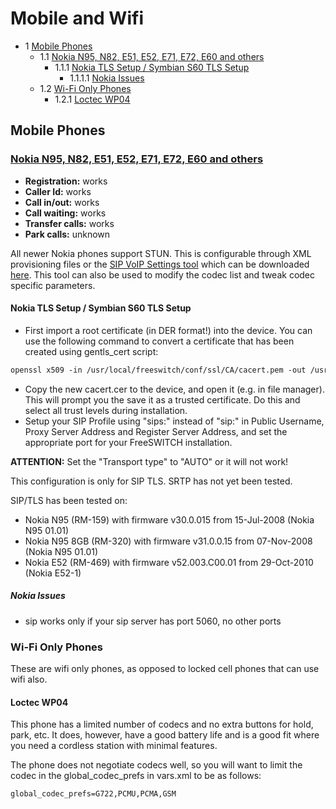 
# Mobile and Wifi 

 

* 1 [Mobile Phones](#mobile-phones)  
   * 1.1 [Nokia N95, N82, E51, E52, E71, E72, E60 and others](#mobile-phones)  
      * 1.1.1 [Nokia TLS Setup / Symbian S60 TLS Setup](#nokia-tls-setup--symbian-s60-tls-setup)  
         * 1.1.1.1 [Nokia Issues](#nokia-issues)  
   * 1.2 [Wi-Fi Only Phones](#mobile-phones)  
      * 1.2.1 [Loctec WP04](#loctec-wp04)

## Mobile Phones

### [Nokia N95, N82, E51, E52, E71, E72, E60 and others](https://wiki.freeswitch.org/wiki/Nokia%5FN95 "Nokia N95")

* **Registration:** works
* **Caller Id:** works
* **Call in/out:** works
* **Call waiting:** works
* **Transfer calls:** works
* **Park calls:** unknown

All newer Nokia phones support STUN. This is configurable through XML provisioning files or the [SIP VoIP Settings tool](http://discussion.forum.nokia.com/forum/showthread.php?t=118118) which can be downloaded [here](http://www.forum.nokia.com/info/sw.nokia.com/id/d476061e-90ca-42e9-b3ea-1a852f3808ec/SIP%5FVoIP%5FSettings.html). This tool can also be used to modify the codec list and tweak codec specific parameters.

#### Nokia TLS Setup / Symbian S60 TLS Setup

* First import a root certificate (in DER format!) into the device. You can use the following command to convert a certificate that has been created using gentls\_cert script:

```xml
openssl x509 -in /usr/local/freeswitch/conf/ssl/CA/cacert.pem -out /usr/local/freeswitch/conf/ssl/CA/cacert.cer -outform DER
```

* Copy the new cacert.cer to the device, and open it (e.g. in file manager). This will prompt you the save it as a trusted certificate. Do this and select all trust levels during installation.
* Setup your SIP Profile using "sips:" instead of "sip:" in Public Username, Proxy Server Address and Register Server Address, and set the appropriate port for your FreeSWITCH installation.

**ATTENTION:** Set the "Transport type" to "AUTO" or it will not work!

This configuration is only for SIP TLS. SRTP has not yet been tested.

SIP/TLS has been tested on:

* Nokia N95 (RM-159) with firmware v30.0.015 from 15-Jul-2008 (Nokia N95 01.01)
* Nokia N95 8GB (RM-320) with firmware v31.0.0.15 from 07-Nov-2008 (Nokia N95 01.01)
* Nokia E52 (RM-469) with firmware v52.003.C00.01 from 29-Oct-2010 (Nokia E52-1)

##### Nokia Issues

* sip works only if your sip server has port 5060, no other ports

### Wi-Fi Only Phones

These are wifi only phones, as opposed to locked cell phones that can use wifi also.

#### Loctec WP04

This phone has a limited number of codecs and no extra buttons for hold, park, etc. It does, however, have a good battery life and is a good fit where you need a cordless station with minimal features.

The phone does not negotiate codecs well, so you will want to limit the codec in the global\_codec\_prefs in vars.xml to be as follows:

```xml
global_codec_prefs=G722,PCMU,PCMA,GSM
```


